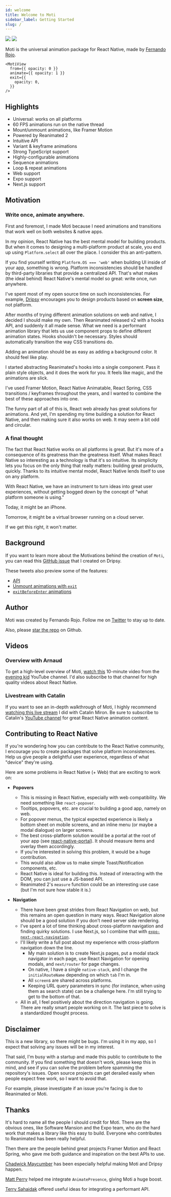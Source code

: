 ```yaml
---
id: welcome
title: Welcome to Moti
sidebar_label: Getting Started
slug: /
---
```


<div
  style={{
    marginBottom: '32px',
    borderRadius: '16px',
    overflow: 'hidden',
    position: 'relative',
  }}
>
  <img style={{ display: 'block' }} src="img/banner.svg" />
  <img
    style={{ display: 'block' }}
    className="banner-show-on-hover"
    src="img/Banner Gradient.svg"
  />
</div>

Moti is the universal animation package for React Native, made by [Fernando Rojo](https://twitter.com/fernandotherojo).

```tsx
<MotiView
  from={{ opacity: 0 }}
  animate={{ opacity: 1 }}
  exit={{
    opacity: 0,
  }}
/>
```

## Highlights

- Universal: works on all platforms
- 60 FPS animations run on the native thread
- Mount/unmount animations, like Framer Motion
- Powered by Reanimated 2
- Intuitive API
- Variant & keyframe animations
- Strong TypeScript support
- Highly-configurable animations
- Sequence animations
- Loop & repeat animations
- Web support
- Expo support
- Next.js support

## Motivation

### Write once, animate anywhere.

First and foremost, I made Moti because I need animations and transitions that work well on both websites & native apps.

In my opinion, React Native has the best mental model for building products. But when it comes to designing a multi-platform product at scale, you end up using `Platform.select` all over the place. I consider this an anti-pattern.

If you find yourself writing `Platform.OS === 'web'` when building UI inside of your app, something is wrong. Platform inconsistencies should be handled by third-party libraries that provide a centralized API. That's what makes (the ideal behind) React Native's mental model so great: write once, run anywhere.

I've spent most of my open source time on such inconsistencies. For example, [Dripsy](https://github.com/nandorojo/dripsy) encourages you to design products based on **screen size**, not platform.

After months of trying different animation solutions on web and native, I decided I should make my own. Then Reanimated released v2 with a hooks API, and suddenly it all made sense. What we need is a performant animation library that lets us use component props to define different animation states. Hooks shouldn't be necessary. Styles should automatically transition the way CSS transitions do.

Adding an animation should be as easy as adding a background color. It should feel like play.

I started abstracting Reanimated's hooks into a single component. Pass it plain style objects, and it does the work for you. It feels like magic, and the animations are slick.

I've used Framer Motion, React Native Animatable, React Spring, CSS transitions / keyframes throughout the years, and I wanted to combine the best of these approaches into one.

The funny part of all of this is, React web already has great solutions for animations. And yet, I'm spending my time building a solution for React Native, and then making sure it also works on web. It may seem a bit odd and circular.

<!-- It seems oddly circular. -->

<!-- But after working with both normal React as well as React Native, I think React Native is the true winner, even though it currently lags in many features. -->

### A final thought

The fact that React Native works on all platforms is great. But it's more of a consequence of its greatness than the greatness itself. What makes React Native so interesting as a technology is that it's so intuitive. Its simplicity lets you focus on the only thing that really matters: building great products, quickly. Thanks to its intuitive mental model, React Native lends itself to use on any platform.

With React Native, we have an instrument to turn ideas into great user experiences, without getting bogged down by the concept of "what platform someone is using."

Today, it might be an iPhone.

Tomorrow, it might be a virtual browser running on a cloud server.

If we get this right, it won't matter.

<!--
React Native provides the best mental model for building products. I've spent 2 years thinking about the best way to design within its apps, and I've come to the conclusion that we should design for screen size, not platform. This is what Motivated me to create [Dripsy](https://github.com/nandorojo/dripsy). -->

## Background

If you want to learn more about the Motivations behind the creation of `Moti`, you can read this [GitHub issue](https://github.com/nandorojo/dripsy/issues/46) that I created on Dripsy.

These tweets also preview some of the features:

- [API](https://twitter.com/FernandoTheRojo/status/1348093995277299712)
- [Unmount animations with `exit`](https://twitter.com/FernandoTheRojo/status/1349884929765765123)
- [`exitBeforeEnter` animations](https://twitter.com/FernandoTheRojo/status/1351234878902333445)

## Author

Moti was created by Fernando Rojo. Follow me on [Twitter](https://twitter.com/fernandotherojo) to stay up to date.

Also, please [star the repo](https://github.com/nandorojo/Moti) on Github.

## Videos

### Overview with Arnaud

To get a high-level overview of Moti, [watch this](https://www.youtube.com/watch?v=dxWrRuHbh6E) 10-minute video from the [evening kid](https://www.youtube.com/c/eveningkid/videos) YouTube channel. I'd also subscribe to that channel for high quality videos about React Native.

### Livestream with Catalin

If you want to see an in-depth walkthrough of Moti, I highly recommend [watching this live stream](https://www.youtube.com/watch?v=ynSfSf9w99M) I did with Catalin Miron. Be sure to subscribe to Catalin's [YouTube channel](https://www.youtube.com/channel/UCTcH04SRuyedaSuuQVeAcdg) for great React Native animation content.

## Contributing to React Native

If you're wondering how you can contribute to the React Native community, I encourage you to create packages that solve platform inconsistences. Help us give people a delightful user experience, regardless of what "device" they're using.

Here are some problems in React Native (+ Web) that are exciting to work on:

- **Popovers**

  - This is missing in React Native, especially with web compatibility. We need something like `react-popover`.
  - Tooltips, popovers, etc. are crucial to building a good app, namely on web.
  - For popover menus, the typical expected experience is likely a bottom sheet on mobile screens, and an inline menu (or maybe a modal dialogue) on larger screens.
  - The best cross-platform solution would be a portal at the root of your app (see [react-native-portal](https://github.com/gorhom/react-native-portal)). It should measure items and overlay them accordingly.
  - If you're interested in solving this problem, it would be a huge contribution.
  - This would also allow us to make simple Toast/Notification components, etc.
  - React Native is ideal for building this. Instead of interacting with the DOM, you can just use a JS-based API.
  - Reanimated 2's `measure` function could be an interesting use case (but I'm not sure how stable it is.)

- **Navigation**

  - There have been great strides from React Navigation on web, but this remains an open question in many ways. React Navigation alone should be a good solution if you don't need server side rendering.
  - I've spent a lot of time thinking about cross-platform navigation and finding quirky solutions. I use Next.js, so I combine that with [`expo-next-react-navigation`](https://github.com/nandorojo/expo-next-react-navigation).
  - I'll likely write a full post about my experience with cross-platform navigation down the line.
    - My main solution is to create Next.js pages, put a modal stack navigator in each page, use React Navigation for opening modals, and `next/router` for page changes.
    - On native, I have a single `native-stack`, and I change the `initialRouteName` depending on which `tab` I'm in.
    - All `screen`s are shared across platforms.
    - Keeping URL query parameters in sync (for instance, when using them as search state) can be a challenge here. I'm still trying to get to the bottom of that.
  - All in all, I feel positively about the direction navigation is going. There are really smart people working on it. The last piece to solve is a standardized thought process.

## Disclaimer

This is a new library, so there might be bugs. I'm using it in my app, so I expect that solving any issues will be in my interest.

That said, I'm busy with a startup and made this public to contribute to the community. If you find something that doesn't work, please keep this in mind, and see if you can solve the problem before spamming the repository's issues. Open source projects can get derailed easily when people expect free work, so I want to avoid that.

For example, please investigate if an issue you're facing is due to Reanimated or Moti.

## Thanks

It's hard to name all the people I should credit for Moti. There are the obvious ones, like Software Mansion and the Expo team, who do the hard work that makes a library like this easy to build. Everyone who contributes to Reanimated has been really helpful.

Then there are the people behind great projects Framer Motion and React Spring, who gave me both guidance and inspiration on the best APIs to use.

[Chadwick Maycumber](https://github.com/cmaycumber) has been especially helpful making Moti and Dripsy happen.

[Matt Perry](https://twitter.com/mattgperry) helped me integrate `AnimatePresence`, giving Moti a huge boost.

[Terry Sahaidak](https://twitter.com/terrysahaidak) offered useful ideas for integrating a performant API.
